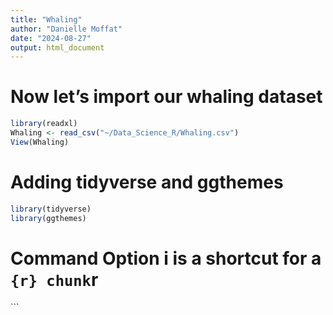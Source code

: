 ```yaml
---
title: "Whaling"
author: "Danielle Moffat"
date: "2024-08-27"
output: html_document
---
```


# Now let's import our whaling dataset
```r
library(readxl)
Whaling <- read_csv("~/Data_Science_R/Whaling.csv")
View(Whaling)
```

# Adding tidyverse and ggthemes
```r
library(tidyverse)
library(ggthemes)
```


# Command Option i is a shortcut for a ```{r} chunk
```r

```

